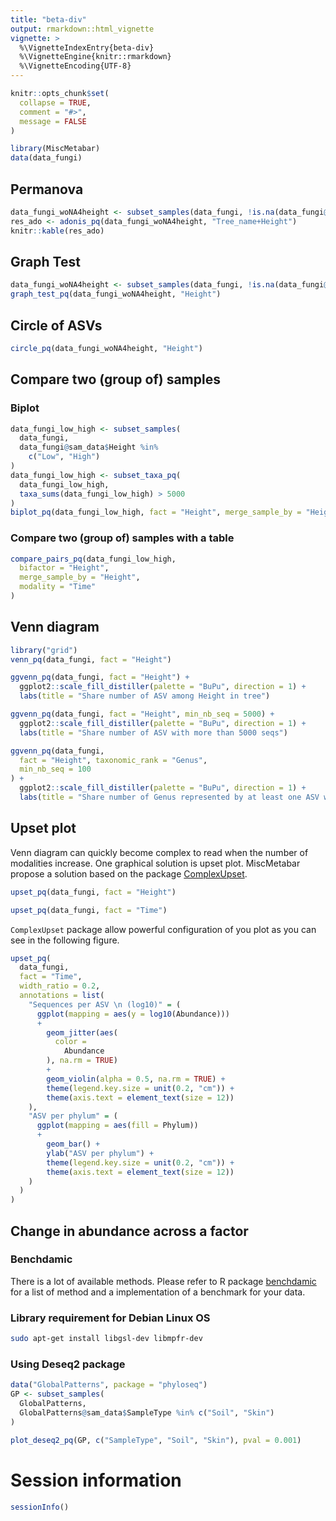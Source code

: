 ```yaml
---
title: "beta-div"
output: rmarkdown::html_vignette
vignette: >
  %\VignetteIndexEntry{beta-div}
  %\VignetteEngine{knitr::rmarkdown}
  %\VignetteEncoding{UTF-8}
---
```



```r
knitr::opts_chunk$set(
  collapse = TRUE,
  comment = "#>",
  message = FALSE
)
```

```r
library(MiscMetabar)
data(data_fungi)
```

## Permanova

```r
data_fungi_woNA4height <- subset_samples(data_fungi, !is.na(data_fungi@sam_data$Height))
res_ado <- adonis_pq(data_fungi_woNA4height, "Tree_name+Height")
knitr::kable(res_ado)
```


## Graph Test

```r
data_fungi_woNA4height <- subset_samples(data_fungi, !is.na(data_fungi@sam_data$Height))
graph_test_pq(data_fungi_woNA4height, "Height")
```

## Circle of ASVs

```r
circle_pq(data_fungi_woNA4height, "Height")
```

## Compare two (group of) samples

### Biplot


```r
data_fungi_low_high <- subset_samples(
  data_fungi,
  data_fungi@sam_data$Height %in%
    c("Low", "High")
)
data_fungi_low_high <- subset_taxa_pq(
  data_fungi_low_high,
  taxa_sums(data_fungi_low_high) > 5000
)
biplot_pq(data_fungi_low_high, fact = "Height", merge_sample_by = "Height")
```

### Compare two (group of) samples with a table

```r
compare_pairs_pq(data_fungi_low_high,
  bifactor = "Height",
  merge_sample_by = "Height",
  modality = "Time"
)
```

## Venn diagram

```r
library("grid")
venn_pq(data_fungi, fact = "Height")
```

```r
ggvenn_pq(data_fungi, fact = "Height") +
  ggplot2::scale_fill_distiller(palette = "BuPu", direction = 1) +
  labs(title = "Share number of ASV among Height in tree")
```

```r
ggvenn_pq(data_fungi, fact = "Height", min_nb_seq = 5000) +
  ggplot2::scale_fill_distiller(palette = "BuPu", direction = 1) +
  labs(title = "Share number of ASV with more than 5000 seqs")
```

```r
ggvenn_pq(data_fungi,
  fact = "Height", taxonomic_rank = "Genus",
  min_nb_seq = 100
) +
  ggplot2::scale_fill_distiller(palette = "BuPu", direction = 1) +
  labs(title = "Share number of Genus represented by at least one ASV with more than 100 seqs")
```

## Upset plot

Venn diagram can quickly become complex to read when the number of modalities increase. One graphical solution is upset plot. MiscMetabar propose a solution based on the package [ComplexUpset](https://krassowski.github.io/complex-upset/).
```r
upset_pq(data_fungi, fact = "Height")
```

```r
upset_pq(data_fungi, fact = "Time")
```

`ComplexUpset` package allow powerful configuration of you plot as you can see in the following figure.

```r
upset_pq(
  data_fungi,
  fact = "Time",
  width_ratio = 0.2,
  annotations = list(
    "Sequences per ASV \n (log10)" = (
      ggplot(mapping = aes(y = log10(Abundance)))
      +
        geom_jitter(aes(
          color =
            Abundance
        ), na.rm = TRUE)
        +
        geom_violin(alpha = 0.5, na.rm = TRUE) +
        theme(legend.key.size = unit(0.2, "cm")) +
        theme(axis.text = element_text(size = 12))
    ),
    "ASV per phylum" = (
      ggplot(mapping = aes(fill = Phylum))
      +
        geom_bar() +
        ylab("ASV per phylum") +
        theme(legend.key.size = unit(0.2, "cm")) +
        theme(axis.text = element_text(size = 12))
    )
  )
)
```

## Change in abundance across a factor 

### Benchdamic

There is a lot of available methods. Please refer to R package [benchdamic](https://github.com/mcalgaro93/benchdamic) for a list of method and a implementation of a benchmark for your data. 

### Library requirement for Debian Linux OS

```sh
sudo apt-get install libgsl-dev libmpfr-dev
```

### Using Deseq2 package

```r
data("GlobalPatterns", package = "phyloseq")
GP <- subset_samples(
  GlobalPatterns,
  GlobalPatterns@sam_data$SampleType %in% c("Soil", "Skin")
)

plot_deseq2_pq(GP, c("SampleType", "Soil", "Skin"), pval = 0.001)
```


# Session information

```r
sessionInfo()
```
